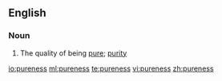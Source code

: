 ==English==

===Noun===
{{en-noun|-}}

# The quality of being [[pure]]; [[purity]]

[[io:pureness]]
[[ml:pureness]]
[[te:pureness]]
[[vi:pureness]]
[[zh:pureness]]
